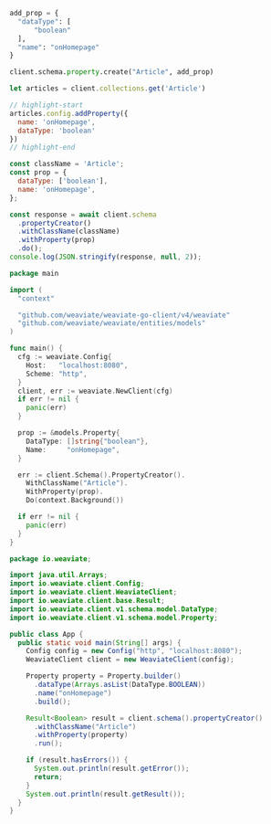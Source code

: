 

<Tabs groupId="languages">
<TabItem value="py" label="Python Client v4">
  <FilteredTextBlock
    text={PyCode}
    startMarker="START AddProperty"
    endMarker="END AddProperty"
    language="py"
  />
</TabItem>

<TabItem value="py3" label="Python Client v3">

```python
add_prop = {
  "dataType": [
      "boolean"
  ],
  "name": "onHomepage"
}

client.schema.property.create("Article", add_prop)
```

</TabItem>
<TabItem value="js" label="JS/TS Client v3">

```js
let articles = client.collections.get('Article')

// highlight-start
articles.config.addProperty({
  name: 'onHomepage',
  dataType: 'boolean'
})
// highlight-end
```

</TabItem>
<TabItem value="js2" label="JS/TS Client v2">

```js
const className = 'Article';
const prop = {
  dataType: ['boolean'],
  name: 'onHomepage',
};

const response = await client.schema
  .propertyCreator()
  .withClassName(className)
  .withProperty(prop)
  .do();
console.log(JSON.stringify(response, null, 2));
```

</TabItem>
<TabItem value="go" label="Go">

```go
package main

import (
  "context"

  "github.com/weaviate/weaviate-go-client/v4/weaviate"
  "github.com/weaviate/weaviate/entities/models"
)

func main() {
  cfg := weaviate.Config{
    Host:   "localhost:8080",
    Scheme: "http",
  }
  client, err := weaviate.NewClient(cfg)
  if err != nil {
    panic(err)
  }

  prop := &models.Property{
    DataType: []string{"boolean"},
    Name:     "onHomepage",
  }

  err := client.Schema().PropertyCreator().
    WithClassName("Article").
    WithProperty(prop).
    Do(context.Background())

  if err != nil {
    panic(err)
  }
}
```

</TabItem>
<TabItem value="java" label="Java">

```java
package io.weaviate;

import java.util.Arrays;
import io.weaviate.client.Config;
import io.weaviate.client.WeaviateClient;
import io.weaviate.client.base.Result;
import io.weaviate.client.v1.schema.model.DataType;
import io.weaviate.client.v1.schema.model.Property;

public class App {
  public static void main(String[] args) {
    Config config = new Config("http", "localhost:8080");
    WeaviateClient client = new WeaviateClient(config);

    Property property = Property.builder()
      .dataType(Arrays.asList(DataType.BOOLEAN))
      .name("onHomepage")
      .build();

    Result<Boolean> result = client.schema().propertyCreator()
      .withClassName("Article")
      .withProperty(property)
      .run();

    if (result.hasErrors()) {
      System.out.println(result.getError());
      return;
    }
    System.out.println(result.getResult());
  }
}
```

</TabItem>
</Tabs>
